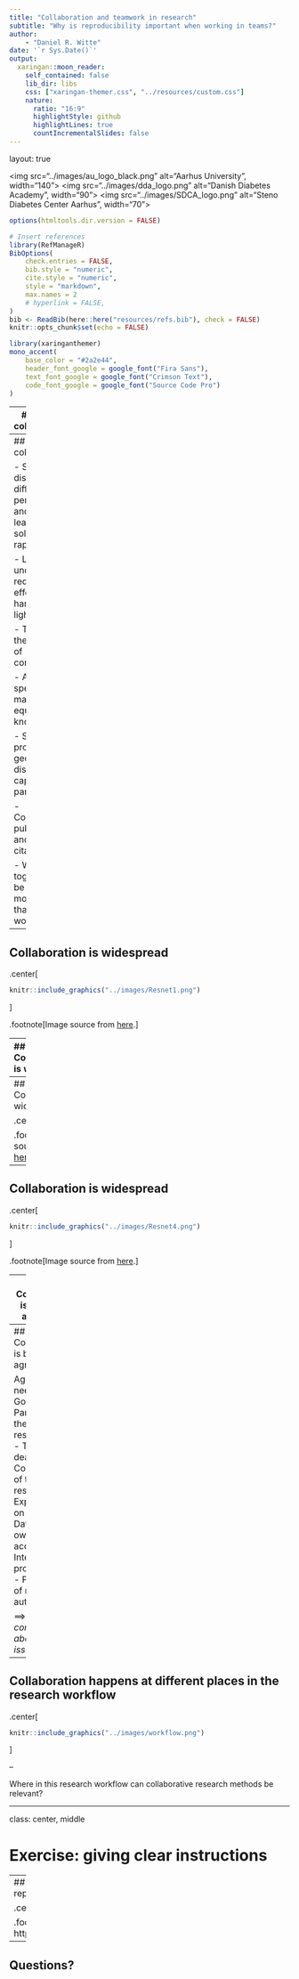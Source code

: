```yaml
---
title: "Collaboration and teamwork in research"
subtitle: "Why is reproducibility important when working in teams?"  
author: 
    - "Daniel R. Witte"
date: '`r Sys.Date()`'
output:
  xaringan::moon_reader:
    self_contained: false
    lib_dir: libs
    css: ["xaringan-themer.css", "../resources/custom.css"]
    nature:
      ratio: "16:9"
      highlightStyle: github
      highlightLines: true
      countIncrementalSlides: false
---
```


layout: true

<div class="my-footer">
<span>
<img src="../images/au_logo_black.png" alt="Aarhus University", width="140">
<img src="../images/dda_logo.png" alt="Danish Diabetes Academy", width="90">
<img src="../images/SDCA_logo.png" alt="Steno Diabetes Center Aarhus", width="70">
</span>
</div> 

```r
options(htmltools.dir.version = FALSE)

# Insert references
library(RefManageR)
BibOptions(
    check.entries = FALSE,
    bib.style = "numeric",
    cite.style = "numeric",
    style = "markdown",
    max.names = 2
    # hyperlink = FALSE,
)
bib <- ReadBib(here::here("resources/refs.bib"), check = FALSE)
knitr::opts_chunk$set(echo = FALSE)
```

```r
library(xaringanthemer)
mono_accent(
    base_color = "#2a2e44",
    header_font_google = google_font("Fira Sans"),
    text_font_google = google_font("Crimson Text"),
    code_font_google = google_font("Source Code Pro")
)
```

---
## What is collaboration?

-   Multiple people working on the same problem and exchanging ideas
-   People pooling expertise, time and resources to achieve a common goal

For example:

-   Two researchers jointly writing a paper
-   Several labs working on a problem together
-   Multi-site clinical studies in several countries

Collaboration can be organised at different levels:
-   Individuals
-   Departments
-   Institutions
-   Countries

---
## Why collaborate?

-   Sharing and discussing different perspectives and ideas leads to solutions more rapidly

-   Large undertakings require a joint effort: Many hands make light work

-   Teams with the best mix of competences

-   Access to specific material, equipment or know-how

-   Some projects need geographic distribution or capacity of parallel sites

-   Collaborations publish more and get more citations

-   Working together can be more motivating than solitary work



---
## Collaboration is widespread

.center[
```r
knitr::include_graphics("../images/Resnet1.png")
```
]

.footnote[Image source from [here](http://olihb.com/2014/08/11/map-of-scientific-collaboration-redux/).]


---
## Collaboration is widespread

.center[
```r
knitr::include_graphics("../images/Resnet2.png")
```
]

.footnote[Image source from [here](http://olihb.com/2014/08/11/map-of-scientific-collaboration-redux/).]


---
## Collaboration is widespread

.center[
```r
knitr::include_graphics("../images/Resnet3.png")
```
]

.footnote[Image source from [here](http://olihb.com/2014/08/11/map-of-scientific-collaboration-redux/).]


---
## Collaboration is widespread

.center[
```r
knitr::include_graphics("../images/Resnet4.png")
```
]

.footnote[Image source from [here](http://olihb.com/2014/08/11/map-of-scientific-collaboration-redux/).]





---
## Collaboration is based on agreement

Agreement is needed on:
-   Goals
-   Participants, their roles and responsibilities
-   Timing and deadlines
-   Commitment of time and resources
-   Expectations on quality
-   Data sharing, ownership, access
-   Intellectual property rights
-   Publication of results and authorships

---
## Collaboration is based on agreement

Agreement is needed on:
-   Goals
-   Participants, their roles and responsibilities
-   Timing and deadlines
-   Commitment of time and resources
-   Expectations on quality
-   Data sharing, ownership, access
-   Intellectual property rights
-   Publication of results and authorships

==> *How to communicate about these issues*

---
## Collaboration happens at different places in the research workflow

.center[
```r
knitr::include_graphics("../images/workflow.png")
```
]

--

Where in this research workflow can collaborative research methods be relevant?

---

class: center, middle

# Exercise: giving clear instructions

---
## Example: The first computationally reproducible manuscript

.center[
```r
knitr::include_graphics("../images/elife.png")
```
]

.footnote[Source from https://elifesciences.org/articles/30274]

---
## Questions?

